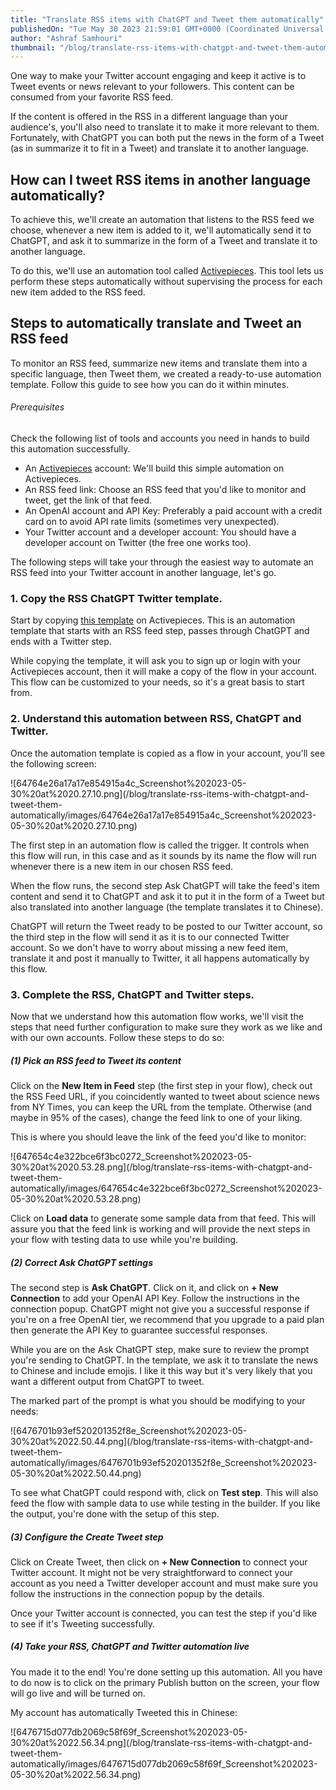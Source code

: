 ```yaml
---
title: "Translate RSS items with ChatGPT and Tweet them automatically"
publishedOn: "Tue May 30 2023 21:59:01 GMT+0000 (Coordinated Universal Time)"
author: "Ashraf Samhouri"
thumbnail: "/blog/translate-rss-items-with-chatgpt-and-tweet-them-automatically/thumbnail.png"
---
```


One way to make your Twitter account engaging and keep it active is to Tweet events or news relevant to your followers. This content can be consumed from your favorite RSS feed.

If the content is offered in the RSS in a different language than your audience's, you'll also need to translate it to make it more relevant to them. Fortunately, with ChatGPT you can both put the news in the form of a Tweet (as in summarize it to fit in a Tweet) and translate it to another language.

How can I tweet RSS items in another language automatically?
------------------------------------------------------------

To achieve this, we'll create an automation that listens to the RSS feed we choose, whenever a new item is added to it, we'll automatically send it to ChatGPT, and ask it to summarize in the form of a Tweet and translate it to another language.

To do this, we'll use an automation tool called [Activepieces](https://cloud.activepieces.com/sign-up). This tool lets us perform these steps automatically without supervising the process for each new item added to the RSS feed.

Steps to automatically translate and Tweet an RSS feed
------------------------------------------------------

To monitor an RSS feed, summarize new items and translate them into a specific language, then Tweet them, we created a ready-to-use automation template. Follow this guide to see how you can do it within minutes.

###### Prerequisites

Check the following list of tools and accounts you need in hands to build this automation successfully.

*   An [Activepieces](https://cloud.activepieces.com/sign-up) account: We'll build this simple automation on Activepieces.
*   An RSS feed link: Choose an RSS feed that you'd like to monitor and tweet, get the link of that feed.
*   An OpenAI account and API Key: Preferably a paid account with a credit card on to avoid API rate limits (sometimes very unexpected).
*   Your Twitter account and a developer account: You should have a developer account on Twitter (the free one works too).

The following steps will take your through the easiest way to automate an RSS feed into your Twitter account in another language, let's go.

### 1\. Copy the RSS ChatGPT Twitter template.

Start by copying [this template](https://cloud.activepieces.com/templates/ai-translate-tweet-rss) on Activepieces. This is an automation template that starts with an RSS feed step, passes through ChatGPT and ends with a Twitter step.

While copying the template, it will ask you to sign up or login with your Activepieces account, then it will make a copy of the flow in your account. This flow can be customized to your needs, so it's a great basis to start from.

### 2\. Understand this automation between RSS, ChatGPT and Twitter.

Once the automation template is copied as a flow in your account, you'll see the following screen:

!\[64764e26a17a17e854915a4c\_Screenshot%202023-05-30%20at%2020.27.10.png\](/blog/translate-rss-items-with-chatgpt-and-tweet-them-automatically/images/64764e26a17a17e854915a4c\_Screenshot%202023-05-30%20at%2020.27.10.png)

The first step in an automation flow is called the trigger. It controls when this flow will run, in this case and as it sounds by its name the flow will run whenever there is a new item in our chosen RSS feed.

When the flow runs, the second step Ask ChatGPT will take the feed's item content and send it to ChatGPT and ask it to put it in the form of a Tweet but also translated into another language (the template translates it to Chinese).

ChatGPT will return the Tweet ready to be posted to our Twitter account, so the third step in the flow will send it as it is to our connected Twitter account. So we don't have to worry about missing a new feed item, translate it and post it manually to Twitter, it all happens automatically by this flow.

### 3\. Complete the RSS, ChatGPT and Twitter steps.

Now that we understand how this automation flow works, we'll visit the steps that need further configuration to make sure they work as we like and with our own accounts. Follow these steps to do so:

##### (1) Pick an RSS feed to Tweet its content

Click on the **New Item in Feed** step (the first step in your flow), check out the RSS Feed URL, if you coincidently wanted to tweet about science news from NY Times, you can keep the URL from the template. Otherwise (and maybe in 95% of the cases), change the feed link to one of your liking.

This is where you should leave the link of the feed you'd like to monitor:

!\[647654c4e322bce6f3bc0272\_Screenshot%202023-05-30%20at%2020.53.28.png\](/blog/translate-rss-items-with-chatgpt-and-tweet-them-automatically/images/647654c4e322bce6f3bc0272\_Screenshot%202023-05-30%20at%2020.53.28.png)

Click on **Load data** to generate some sample data from that feed. This will assure you that the feed link is working and will provide the next steps in your flow with testing data to use while you're building.

##### (2) Correct Ask ChatGPT settings

The second step is **Ask ChatGPT**. Click on it, and click on **+ New Connection** to add your OpenAI API Key. Follow the instructions in the connection popup. ChatGPT might not give you a successful response if you're on a free OpenAI tier, we recommend that you upgrade to a paid plan then generate the API Key to guarantee successful responses.

While you are on the Ask ChatGPT step, make sure to review the prompt you're sending to ChatGPT. In the template, we ask it to translate the news to Chinese and include emojis. I like it this way but it's very likely that you want a different output from ChatGPT to tweet.

The marked part of the prompt is what you should be modifying to your needs:

!\[6476701b93ef520201352f8e\_Screenshot%202023-05-30%20at%2022.50.44.png\](/blog/translate-rss-items-with-chatgpt-and-tweet-them-automatically/images/6476701b93ef520201352f8e\_Screenshot%202023-05-30%20at%2022.50.44.png)

To see what ChatGPT could respond with, click on **Test step**. This will also feed the flow with sample data to use while testing in the builder. If you like the output, you're done with the setup of this step.

##### (3) Configure the Create Tweet step

Click on Create Tweet, then click on **+ New Connection** to connect your Twitter account. It might not be very straightforward to connect your account as you need a Twitter developer account and must make sure you follow the instructions in the connection popup by the details.

Once your Twitter account is connected, you can test the step if you'd like to see if it's Tweeting successfully.

##### (4) Take your RSS, ChatGPT and Twitter automation live

You made it to the end! You're done setting up this automation. All you have to do now is to click on the primary Publish button on the screen, your flow will go live and will be turned on.

My account has automatically Tweeted this in Chinese:

!\[6476715d077db2069c58f69f\_Screenshot%202023-05-30%20at%2022.56.34.png\](/blog/translate-rss-items-with-chatgpt-and-tweet-them-automatically/images/6476715d077db2069c58f69f\_Screenshot%202023-05-30%20at%2022.56.34.png)

‍

